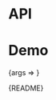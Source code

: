 
<Meta title="Packages/Typography/Blockquote" component={Blockquote} />

# API

<ArgsTable />

# Demo

<Canvas>
  <Story
    name="Blockquote"
    args={{ children: CHILDREN }}
    parameters={{
      design: {
        allowFullscreen: true,
        type: 'figma',
        url: 'https://www.figma.com/file/6g87L4FdKZTA3knt3Rsfdx/Garden?node-id=7149%3A39345'
      }
    }}
  >
    {args => <BlockquoteStory {...args} />}
  </Story>
</Canvas>

<Markdown>{README}</Markdown>

